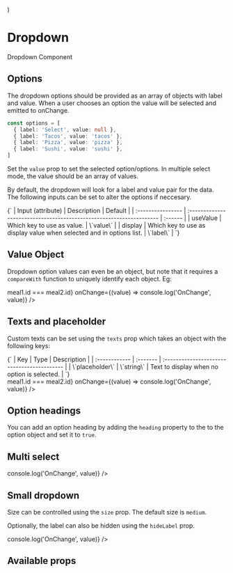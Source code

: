 
  <div style={{ paddingBottom: '150px' }}>
    <Dropdown {...props}></Dropdown>
  </div>
)

<Meta of={DropdownStories} />

# Dropdown

Dropdown Component

<Story of={DropdownStories.Dropdown} />

## Options

The dropdown options should be provided as an array of objects with label and value. When a user chooses an option the value will be selected and emitted to onChange.

```typescript
const options = [
  { label: 'Select', value: null },
  { label: 'Tacos', value: 'tacos' },
  { label: 'Pizza', value: 'pizza' },
  { label: 'Sushi', value: 'sushi' },
]
```

Set the `value` prop to set the selected option/options. In multiple select mode, the value should be an array of values.

By default, the dropdown will look for a label and value pair for the data. The following inputs can be set to alter the options if neccesary.

<Markdown>
  {`
  | Input (attribute) | Description                                                          | Default |
  | :---------------- | :------------------------------------------------------------------- | :------ |
  | useValue          | Which key to use as value.                                           | \`value\` |
  | display           | Which key to use as display value when selected and in options list. | \`label\` |
  `}
</Markdown>

## Value Object

Dropdown option values can even be an object, but note that it requires a `compareWith` function to uniquely identify each object. Eg:

<Canvas>
  <div style={{ height: '200px' }}>
    <Dropdown
      label="Complex values"
      options={[
        { label: 'Tacos', value: { id: 'tacos', kitchen: 'mexican' } },
        { label: 'Pizza', value: { id: 'pizza', kitchen: 'italian' } },
        { label: 'Sushi', value: { id: 'sushi', kitchen: 'japanese' } },
      ]}
      compareWith={(meal1, meal2) => meal1.id === meal2.id}
      onChange={(value) => console.log('OnChange', value)}
    />
  </div>
</Canvas>

## Texts and placeholder

Custom texts can be set using the `texts` prop which takes an object with the following keys:

<Markdown>
  {`
  | Key           | Type     | Description                                 |
  | :------------ | :------- | :------------------------------------------ |
  | \`placeholder\` | \`string\` | Text to display when no option is selected. |
  `}
</Markdown>

<Canvas>
  <div style={{ height: '200px' }}>
    <Dropdown
      label="Awesome label!!"
      informationLabel="Awesome informationLabel!!"
      texts={{
        placeholder: 'Select me please!',
      }}
      options={[
        { label: 'Tacos', value: { id: 'tacos', kitchen: 'mexican' } },
        { label: 'Pizza', value: { id: 'pizza', kitchen: 'italian' } },
        { label: 'Sushi', value: { id: 'sushi', kitchen: 'japanese' } },
      ]}
      compareWith={(meal1, meal2) => meal1.id === meal2.id}
      onChange={(value) => console.log('OnChange', value)}
    />
  </div>
</Canvas>

## Option headings

You can add an option heading by adding the `heading` property to the to the option object and set it to `true`.

<Canvas>
  <Dropdown
    label="Option headings"
    options={[
      { label: 'Lunch', heading: true },
      { label: 'Tacos', value: 'tacos' },
      { label: 'Pizza', value: 'pizza' },
      { label: 'Sushi', value: 'sushi' },
      { label: 'Dinner', heading: true },
      { label: 'Burger', value: 'burger' },
      { label: 'Pasta', value: 'pasta' },
      { label: 'Ramen', value: 'ramen' },
    ]}
  />
</Canvas>

## Multi select

<Canvas>
  <div style={{ height: '200px' }}>
    <Dropdown
      label="Multi select"
      multiSelect
      options={[
        { label: 'Tacos', value: 'tacos' },
        { label: 'Pizza', value: 'pizza' },
        { label: 'Sushi', value: 'sushi' },
      ]}
      onChange={(value) => console.log('OnChange', value)}
    />
  </div>
</Canvas>

## Small dropdown

Size can be controlled using the `size` prop. The default size is `medium`.

Optionally, the label can also be hidden using the `hideLabel` prop.

<Canvas>
  <div style={{ height: '200px' }}>
    <Dropdown
      label="Small dropdown"
      size="small"
      hideLabel
      options={[
        { label: 'Tacos', value: 'tacos' },
        { label: 'Pizza', value: 'pizza' },
        { label: 'Sushi', value: 'sushi' },
      ]}
      onChange={(value) => console.log('OnChange', value)}
    />
  </div>
</Canvas>

## Available props

<Controls />
